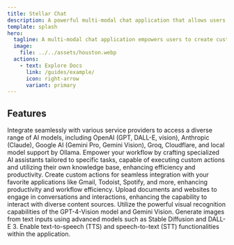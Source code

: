 ```yaml
---
title: Stellar Chat
description: A powerful multi-modal chat application that allows users to create custom agents, generate images, utilize visual recognition, and integrate with local LLMs and commercial models like OpenAI, Gemini, Perplexity, and Claude.
template: splash
hero:
  tagline: A multi-modal chat application empowers users to create custom agents and integrate with local LLMs and OpenAI, Gemini, Perplexity, and Claude models.
  image:
    file: ../../assets/houston.webp
  actions:
    - text: Explore Docs
      link: /guides/example/
      icon: right-arrow
      variant: primary
---
```



## Features

<CardGrid stagger>
	<Card title="Multi-Model Service Provider Support" icon="seti:plan">
		Integrate seamlessly with various service providers to access a diverse range of AI models, including OpenAI (GPT, DALL-E, vision), Anthropic (Claude), Google AI (Gemini Pro, Gemini Vision), Groq, Cloudflare, and local model support by Ollama.
	</Card>
	<Card title="Create AI Assistants" icon="puzzle">
		Empower your workflow by crafting specialized AI assistants tailored to specific tasks, capable of executing custom actions and utilizing their own knowledge base, enhancing efficiency and productivity.
	</Card>
	<Card title="Run custom actions" icon="rocket">
		Create custom actions for seamless integration with your favorite applications like Gmail, Todoist, Spotify, and more, enhancing productivity and workflow efficiency.
	</Card>
	<Card title="Talk with uploaded files" icon="document">
		Upload documents and websites to engage in conversations and interactions, enhancing the capability to interact with diverse content sources.
	</Card>
	<Card title="Visual Recognition" icon="magnifier">
		Utilize the powerful visual recognition capabilities of the GPT-4-Vision model and Gemini Vision.
	</Card>
	<Card title="Text-to-Image Generation" icon="seti:image">
		Generate images from text inputs using advanced models such as Stable Diffusion and DALL-E 3.
	</Card>
	<Card title="Support for TTS & STT" icon="seti:audio">
		Enable text-to-speech (TTS) and speech-to-text (STT) functionalities within the application.
	</Card>
</CardGrid>
